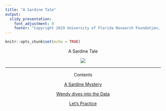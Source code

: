 ---
title: "A Sardine Tale"
output: 
  slidy_presentation:
    font_adjustment: 0
    footer: "Copyright 2019 University of Florida Research Foundation, Inc. All Rights Reserved."
---

```{r setup, include=FALSE}
knitr::opts_chunk$set(echo = TRUE) 
```

<p style="text-align: center;">A Sardine Tale</p>

<p align="center"><img src="../fig/sardines_curved.png"></p>

---

<p style="text-align: center;">Contents</p>

<p style="text-align: center;">
<a href="../assets/videos/sardine_story_intro.mp4" target="_blank">A Sardine Mystery</a></p>

<p style="text-align: center;">
<a href="sardine_story_analysis.html#(2)" target="_blank">Wendy dives into the Data</a></p>

<p style="text-align: center;">
<a href="sardine_story_exercises.html#(2)" target="_blank">Let's Practice</a></p>




